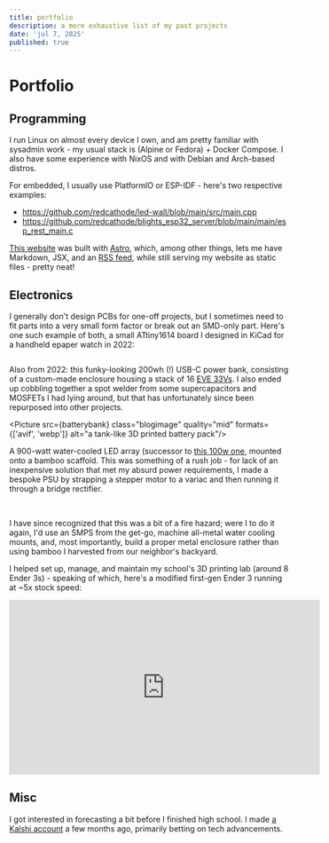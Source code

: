 ```yaml
---
title: portfolio
description: a more exhaustive list of my past projects
date: 'jul 7, 2025'
published: true
---
```



# Portfolio

## Programming

I run Linux on almost every device I own, and am pretty familiar with sysadmin work - my usual stack is (Alpine or Fedora) + Docker Compose. I also have some experience with NixOS and with Debian and Arch-based distros.

For embedded, I usually use PlatformIO or ESP-IDF - here's two respective examples:
- https://github.com/redcathode/led-wall/blob/main/src/main.cpp
- https://github.com/redcathode/blights_esp32_server/blob/main/main/esp_rest_main.c

[This website](https://github.com/redcathode/redsite) was built with [Astro](https://astro.build), which, among other things, lets me have Markdown, JSX, and an [RSS feed](https://redcatho.de/blog/rss.xml), while still serving my website as static files - pretty neat!

## Electronics
I generally don't design PCBs for one-off projects, but I sometimes need to fit parts into a very small form factor or break out an SMD-only part. Here's one such example of both, a small ATtiny1614 board I designed in KiCad for a handheld epaper watch in 2022:

<div style="display: flex; align-items: center; gap: 1rem;">
<Picture src={attiny1} class="blogimage" quality="mid" formats={['avif', 'webp']} alt="schematic"/>
<Picture src={attiny2} class="blogimage" quality="mid" formats={['avif', 'webp']} alt="silkscreen"/>
<Picture src={attiny3} class="blogimage" quality="mid" formats={['avif', 'webp']} alt="silkscreen with planes shown"/>
</div>

Also from 2022: this funky-looking 200wh (!) USB-C power bank, consisting of a custom-made enclosure housing a stack of 16 [EVE 33Vs](https://web.archive.org/web/20221111144707/https://bulkbattery.com/products/copy-of-eve-25p-18650-2500mah-20a-battery). I also ended up cobbling together a spot welder from some supercapacitors and MOSFETs I had lying around, but that has unfortunately since been repurposed into other projects.

<Picture src={batterybank} class="blogimage" quality="mid" formats={['avif', 'webp']} alt="a tank-like 3D printed battery pack"/>

A 900-watt water-cooled LED array (successor to [this 100w one](/blog/blights), mounted onto a bamboo scaffold. This was something of a rush job - for lack of an inexpensive solution that met my absurd power requirements, I made a bespoke PSU by strapping a stepper motor to a variac and then running it through a bridge rectifier.
<div style="display: flex; align-items: center; gap: 1rem;">
<Picture src={ledarraymodule} class="blogimage" quality="mid" formats={['avif', 'webp']} alt="LED array - 3d printed module alongside a COB LED and water cooling block"/>
<Picture src={ledarraypsu} class="blogimage" quality="mid" formats={['avif', 'webp']} alt="A variac, several busbars, a large stepper motor and controller, and a 12V power supply, all connected together"/>
</div>
<br />
<Picture src={overheadview} class="blogimage" quality="mid" formats={['avif', 'webp']} alt="far-away view of a bamboo scaffold upon which several lines of PVC and low-gauge wire run across"/>

I have since recognized that this was a bit of a fire hazard; were I to do it again, I'd use an SMPS from the get-go, machine all-metal water cooling mounts, and, most importantly, build a proper metal enclosure rather than using bamboo I harvested from our neighbor's backyard.

I helped set up, manage, and maintain my school's 3D printing lab (around 8 Ender 3s) - speaking of which, here's a modified first-gen Ender 3 running at ~5x stock speed:
<iframe width="560" height="315" src="https://www.youtube.com/embed/rmHi88IaUhY?si=fAZWxEhzYbklaRM6" title="YouTube video player" frameborder="0" allow="accelerometer; autoplay; clipboard-write; encrypted-media; gyroscope; picture-in-picture; web-share" referrerpolicy="strict-origin-when-cross-origin" allowfullscreen></iframe>

## Misc
I got interested in forecasting a bit before I finished high school. I made [a Kalshi account](https://kalshi.com/ideas/profiles/youngneil) a few months ago, primarily betting on tech advancements.
